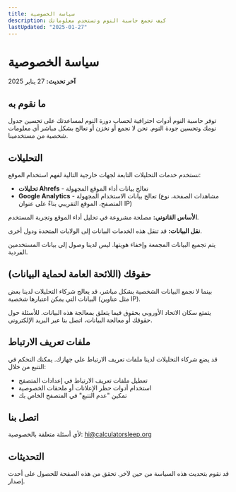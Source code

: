 ```yaml
---
title: سياسة الخصوصية
description: كيف تجمع حاسبة النوم وتستخدم معلوماتك
lastUpdated: "2025-01-27"
---
```


# سياسة الخصوصية

**آخر تحديث:** 27 يناير 2025

## ما نقوم به

توفر حاسبة النوم أدوات احترافية لحساب دورة النوم لمساعدتك على تحسين جدول نومك وتحسين جودة النوم. نحن لا نجمع أو نخزن أو نعالج بشكل مباشر أي معلومات شخصية من مستخدمينا.

## التحليلات

نستخدم خدمات التحليلات التابعة لجهات خارجية التالية لفهم استخدام الموقع:

- **تحليلات Ahrefs** - تعالج بيانات أداء الموقع المجهولة
- **Google Analytics** - تعالج بيانات الاستخدام المجهولة (مشاهدات الصفحة، نوع المتصفح، الموقع التقريبي بناءً على عنوان IP)

**الأساس القانوني:** مصلحة مشروعة في تحليل أداء الموقع وتجربة المستخدم.

**نقل البيانات:** قد تنقل هذه الخدمات البيانات إلى الولايات المتحدة ودول أخرى.

يتم تجميع البيانات المجمعة وإخفاء هويتها. ليس لدينا وصول إلى بيانات المستخدمين الفردية.

## حقوقك (اللائحة العامة لحماية البيانات)

بينما لا نجمع البيانات الشخصية بشكل مباشر، قد يعالج شركاء التحليلات لدينا بعض البيانات التي يمكن اعتبارها شخصية (مثل عناوين IP).

يتمتع سكان الاتحاد الأوروبي بحقوق فيما يتعلق بمعالجة هذه البيانات. للأسئلة حول حقوقك أو معالجة البيانات، اتصل بنا عبر البريد الإلكتروني.

## ملفات تعريف الارتباط

قد يضع شركاء التحليلات لدينا ملفات تعريف الارتباط على جهازك. يمكنك التحكم في التتبع من خلال:

- تعطيل ملفات تعريف الارتباط في إعدادات المتصفح
- استخدام أدوات حظر الإعلانات أو ملحقات الخصوصية
- تمكين "عدم التتبع" في المتصفح الخاص بك

## اتصل بنا

لأي أسئلة متعلقة بالخصوصية: hi@calculatorsleep.org

## التحديثات

قد نقوم بتحديث هذه السياسة من حين لآخر. تحقق من هذه الصفحة للحصول على أحدث إصدار.

